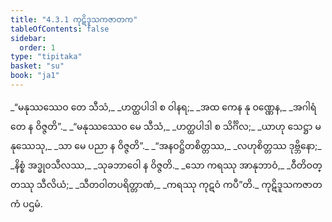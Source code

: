 ```yaml
---
title: "4.3.1 ကုဋိဒူသကဇာတက"
tableOfContents: false
sidebar:
  order: 1
type: "tipitaka"
basket: "su"
book: "ja1"
---
```



<DynamicBreadcrumb />

<Division number="81" book="ja1">

<Paragraph number="987" type="verses" book="ja1">
_“မနုဿဿေဝ တေ သီသံ,_  
_ဟတ္ထပါဒါ စ ဝါနရ;_  
_အထ ကေန နု ဝဏ္ဏေန,_  
_အဂါရံ တေ န ဝိဇ္ဇတိ”._  

</Paragraph>

</Division>
<Division number="82" book="ja1">

<Paragraph number="988" type="verses" book="ja1">
_“မနုဿဿေဝ မေ သီသံ,_  
_ဟတ္ထပါဒါ စ သိင်္ဂိလ;_  
_ယာဟု သေဋ္ဌာ မနုဿေသု,_  
_သာ မေ ပညာ န ဝိဇ္ဇတိ”._  

</Paragraph>

</Division>
<Division number="83" book="ja1">

<Paragraph number="989" type="verses" book="ja1">
_“အနဝဋ္ဌိတစိတ္တဿ,_  
_လဟုစိတ္တဿ ဒုဗ္ဘိနော;_  
_နိစ္စံ အဒ္ဓုဝသီလဿ,_  
_သုခဘာဝေါ န ဝိဇ္ဇတိ._  

</Paragraph>

</Division>
<Division number="84" book="ja1">

<Paragraph number="990" type="verses" book="ja1">
_သော ကရဿု အာနုဘာဝံ,_  
_ဝီတိဝတ္တဿု သီလိယံ;_  
_သီတဝါတပရိတ္တာဏံ,_  
_ကရဿု ကုဋဝံ ကပီ”တိ._  


</Paragraph>
</Division>

<Paragraph number="991" type="center" book="ja1">
ကုဋိဒူသကဇာတကံ ပဌမံ.
</Paragraph>